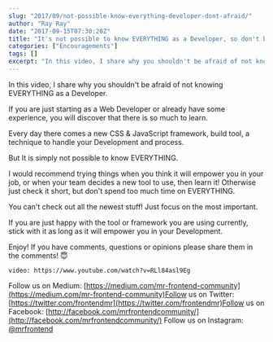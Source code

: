 ```yaml
---
slug: "2017/09/not-possible-know-everything-developer-dont-afraid/"
author: "Ray Ray"
date: "2017-09-15T07:30:20Z"
title: "It's not possible to know EVERYTHING as a Developer, so don't be afraid of that!"
categories: ["Encouragements"]
tags: []
excerpt: "In this video, I share why you shouldn't be afraid of not knowing EVERYTHING as a Developer.If you ..."
---
```


In this video, I share why you shouldn't be afraid of not knowing EVERYTHING as a Developer.

If you are just starting as a Web Developer or already have some experience, you will discover that there is so much to learn.

Every day there comes a new CSS & JavaScript framework, build tool, a technique to handle your Development and process.

But It is simply not possible to know EVERYTHING.

I would recommend trying things when you think it will empower you in your job, or when your team decides a new tool to use, then learn it! Otherwise just check it short, but don't spend too much time on EVERYTHING.

You can't check out all the newest stuff! Just focus on the most important.

If you are just happy with the tool or framework you are using currently, stick with it as long as it will empower you in your Development.

Enjoy! If you have comments, questions or opinions please share them in the comments! 😇

`video: https://www.youtube.com/watch?v=RLl84asl9Eg`

Follow us on Medium: [https://medium.com/mr-frontend-community](https://medium.com/mr-frontend-community)Follow us on Twitter: [https://twitter.com/frontendmr](https://twitter.com/frontendmr)Follow us on Facebook: [http://facebook.com/mrfrontendcommunity/](http://facebook.com/mrfrontendcommunity/)
Follow us on Instagram: [@mrfrontend](http://instagram.com/mrfrontend)